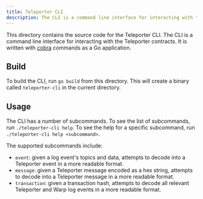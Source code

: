 ```yaml
---
title: Teleporter CLI
description: The CLI is a command line interface for interacting with the Teleporter contracts.
---
```



This directory contains the source code for the Teleporter CLI. The CLI is a command line interface for interacting with the Teleporter contracts. It is written with [cobra](https://github.com/spf13/cobra) commands as a Go application.

## Build

To build the CLI, run `go build` from this directory. This will create a binary called `teleporter-cli` in the current directory.

## Usage

The CLI has a number of subcommands. To see the list of subcommands, run `./teleporter-cli help`. To see the help for a specific subcommand, run `./teleporter-cli help <subcommand>`.

The supported subcommands include:

- `event`: given a log event's topics and data, attempts to decode into a Teleporter event in a more readable format.
- `message`: given a Teleporter message encoded as a hex string, attempts to decode into a Teleporter message in a more readable format.
- `transaction`: given a transaction hash, attempts to decode all relevant Teleporter and Warp log events in a more readable format.

